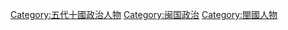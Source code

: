 [[Category:五代十國政治人物|Category:五代十國政治人物]]
[[Category:闽国政治|Category:闽国政治]]
[[Category:閩國人物|Category:閩國人物]]
